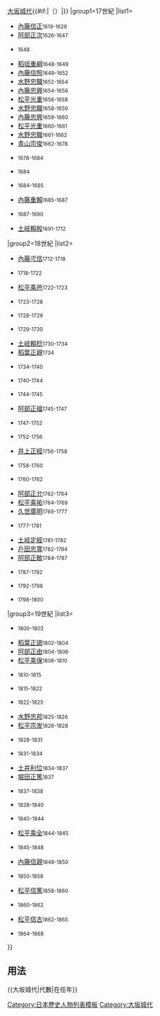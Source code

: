 {{Navbox
|bodyclass=hlist

|name=大坂城代
|title={{#if:{{{1|}}}|{{{1|}}}|}}[[大坂城代]]{{#if:{{{2|}}}|（{{{2|}}}）|}}
|group1=17世紀
|list1=
*[[內藤信正]]<small>1619-1626</small>
*[[阿部正次]]<small>1626-1647</small>
*{{tsl|ja|永井直清||永井直清}}<small>1648</small>
*[[稻垣重綱]]<small>1648-1649</small>
*[[內藤信照]]<small>1649-1652</small>
*[[水野忠職]]<small>1652-1654</small>
*[[內藤忠興]]<small>1654-1656</small>
*[[松平光重 (戶田松平家)|松平光重]]<small>1656-1658</small>
*[[水野忠職]]<small>1658-1659</small>
*[[內藤忠興]]<small>1659-1660</small>
*[[松平光重 (戶田松平家)|松平光重]]<small>1660-1661</small>
*[[水野忠職]]<small>1661-1662</small>
*[[青山宗俊]]<small>1662-1678</small>
*{{tsl|ja|太田資次||太田資次}}<small>1678-1684</small>
*{{tsl|ja|水野忠春||水野忠春}}<small>1684</small>
*{{tsl|ja|土屋政直||土屋政直}}<small>1684-1685</small>
*[[內藤重賴]]<small>1685-1687</small>
*{{tsl|ja|松平信興||松平信興}}<small>1687-1690</small>
*[[土岐賴殷]]<small>1691-1712</small>
|group2=18世紀
|list2=
*[[內藤弌信]]<small>1712-1718</small>
*{{tsl|ja|安藤信友||安藤信友}}<small>1718-1722</small>
*[[松平乘邑]]<small>1722-1723</small>
*{{tsl|ja|酒井忠音||酒井忠音}}<small>1723-1728</small>
*{{tsl|ja|堀田正虎||堀田正虎}}<small>1728-1729</small>
*{{tsl|ja|松平信祝||松平信祝}}<small>1729-1730</small>
*[[土岐賴稔]]<small>1730-1734</small>
*[[稻葉正親]]<small>1734</small>
*{{tsl|ja|太田資晴||太田資晴}}<small>1734-1740</small>
*{{tsl|ja|酒井忠恭||酒井忠恭}}<small>1740-1744</small>
*{{tsl|ja|堀田正亮||堀田正亮}}<small>1744-1745</small>
*[[阿部正福]]<small>1745-1747</small>
*{{tsl|ja|酒井忠用||酒井忠用}}<small>1747-1752</small>
*{{tsl|ja|松平輝高||松平輝高}}<small>1752-1756</small>
*[[井上正經]]<small>1756-1758</small>
*{{tsl|ja|青山忠朝||青山忠朝}}<small>1758-1760</small>
*{{tsl|ja|松平康福||松平康福}}<small>1760-1762</small>
*[[阿部正允]]<small>1762-1764</small>
*[[松平乘祐]]<small>1764-1769</small>
*[[久世廣明]]<small>1769-1777</small>
*{{tsl|ja|牧野貞長||牧野貞長}}<small>1777-1781</small>
*[[土岐定經]]<small>1781-1782</small>
*[[戶田忠寬]]<small>1782-1784</small>
*[[阿部正敏]]<small>1784-1787</small>
*{{tsl|ja|堀田正順||堀田正順}}<small>1787-1792</small>
*{{tsl|ja|牧野忠精||牧野忠精}}<small>1792-1798</small>
*{{tsl|ja|松平輝和||松平輝和}}<small>1798-1800</small>
|group3=19世紀
|list3=
*{{tsl|ja|青山忠裕||青山忠裕}}<small>1800-1802</small>
*[[稻葉正謁]]<small>1802-1804</small>
*[[阿部正由]]<small>1804-1806</small>
*[[松平乘保]]<small>1806-1810</small>
*{{tsl|ja|大久保忠真||大久保忠真}}<small>1810-1815</small>
*{{tsl|ja|松平輝延||松平輝延}}<small>1815-1822</small>
*{{tsl|ja|松平康任||松平康任}}<small>1822-1825</small>
*[[水野忠邦]]<small>1825-1826</small>
*[[松平宗发]]<small>1826-1828</small>
*{{tsl|ja|太田資始||太田資始}}<small>1828-1831</small>
*{{tsl|ja|松平信順||松平信順}}<small>1831-1834</small>
*[[土井利位]]<small>1834-1837</small>
*[[堀田正睦|堀田正篤]]<small>1837</small>
*{{tsl|ja|間部詮勝||間部詮勝}}<small>1837-1838</small>
*{{tsl|ja|井上正春||井上正春}}<small>1838-1840</small>
*{{tsl|ja|青山忠良||青山忠良}}<small>1840-1844</small>
*[[松平乘全]]<small>1844-1845</small>
*{{tsl|ja|松平忠固||松平忠優}}<small>1845-1848</small>
*[[內藤信親]]<small>1848-1850</small>
*{{tsl|ja|土屋寅直||土屋寅直}}<small>1850-1858</small>
*[[松平信義 (丹波龜山藩主)|松平信篤]]<small>1858-1860</small>
*{{tsl|ja|松平宗秀||松平宗秀}}<small>1860-1862</small>
*[[大河內信古|松平信古]]<small>1862-1865</small>
*{{tsl|ja|牧野貞直||牧野貞明}}<small>1864-1868</small>
}}<noinclude>
==用法==
<nowiki>{{大坂城代|代數|在任年}}</nowiki>
[[Category:日本歷史人物列表模板]]
[[Category:大坂城代]]
</noinclude>